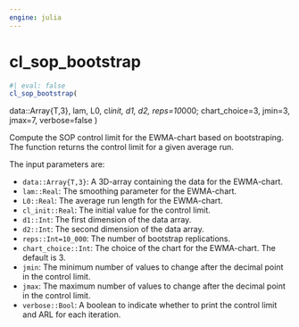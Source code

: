 ```yaml
---
engine: julia
---
```


# cl_sop_bootstrap {#sec-doc}
    

::: {.callout-note appearance="simple" title="docblock" collapse=false}    


```julia
#| eval: false
cl_sop_bootstrap(

```

data::Array{T,3}, lam, L0, cl*init, d1, d2, reps=10*000;   chart_choice=3, jmin=3, jmax=7, verbose=false )
 
Compute the SOP control limit for the EWMA-chart based on bootstraping. The function returns the control limit for a given average run.
 
The input parameters are:
 
  * `data::Array{T,3}`: A 3D-array containing the data for the EWMA-chart.
  * `lam::Real`: The smoothing parameter for the EWMA-chart.
  * `L0::Real`: The average run length for the EWMA-chart.
  * `cl_init::Real`: The initial value for the control limit.
  * `d1::Int`: The first dimension of the data array.
  * `d2::Int`: The second dimension of the data array.
  * `reps::Int=10_000`: The number of bootstrap replications.
  * `chart_choice::Int`: The choice of the chart for the EWMA-chart. The default is 3.
  * `jmin`: The minimum number of values to change after the decimal point in the control limit.
  * `jmax`: The maximum number of values to change after the decimal point in the control limit.
  * `verbose::Bool`: A boolean to indicate whether to print the control limit and ARL for each iteration.


:::
    

